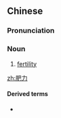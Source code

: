 ==Chinese==
{{zh-forms}}

===Pronunciation===
{{zh-pron
|m=féilì
|cat=n
}}

===Noun===
{{zh-noun}}

# {{lb|zh|horticulture}} [[fertility]] {{gloss|of soil}}

[[zh:肥力]]

====Derived terms====
* {{zh-l|土壤肥力}}